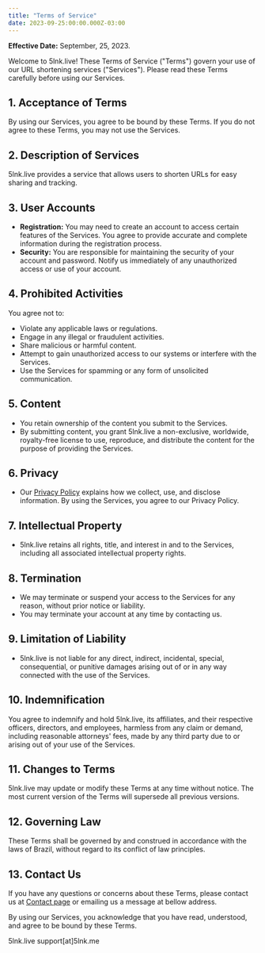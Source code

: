 ```yaml
---
title: "Terms of Service"
date: 2023-09-25:00:00.000Z-03:00
---
```


**Effective Date:** September, 25, 2023.

Welcome to 5lnk.live! These Terms of Service ("Terms") govern your use of our URL shortening services ("Services"). Please read these Terms carefully before using our Services.

## 1. Acceptance of Terms
By using our Services, you agree to be bound by these Terms. If you do not agree to these Terms, you may not use the Services.

## 2. Description of Services
5lnk.live provides a service that allows users to shorten URLs for easy sharing and tracking.

## 3. User Accounts
- **Registration:** You may need to create an account to access certain features of the Services. You agree to provide accurate and complete information during the registration process.
- **Security:** You are responsible for maintaining the security of your account and password. Notify us immediately of any unauthorized access or use of your account.

## 4. Prohibited Activities
You agree not to:
- Violate any applicable laws or regulations.
- Engage in any illegal or fraudulent activities.
- Share malicious or harmful content.
- Attempt to gain unauthorized access to our systems or interfere with the Services.
- Use the Services for spamming or any form of unsolicited communication.

## 5. Content
- You retain ownership of the content you submit to the Services.
- By submitting content, you grant 5lnk.live a non-exclusive, worldwide, royalty-free license to use, reproduce, and distribute the content for the purpose of providing the Services.

## 6. Privacy
- Our [Privacy Policy](/pages/privacy) explains how we collect, use, and disclose information. By using the Services, you agree to our Privacy Policy.

## 7. Intellectual Property
- 5lnk.live retains all rights, title, and interest in and to the Services, including all associated intellectual property rights.

## 8. Termination
- We may terminate or suspend your access to the Services for any reason, without prior notice or liability.
- You may terminate your account at any time by contacting us.

## 9. Limitation of Liability
- 5lnk.live is not liable for any direct, indirect, incidental, special, consequential, or punitive damages arising out of or in any way connected with the use of the Services.

## 10. Indemnification
You agree to indemnify and hold 5lnk.live, its affiliates, and their respective officers, directors, and employees, harmless from any claim or demand, including reasonable attorneys' fees, made by any third party due to or arising out of your use of the Services.

## 11. Changes to Terms
5lnk.live may update or modify these Terms at any time without notice. The most current version of the Terms will supersede all previous versions.

## 12. Governing Law
These Terms shall be governed by and construed in accordance with the laws of Brazil, without regard to its conflict of law principles.

## 13. Contact Us
If you have any questions or concerns about these Terms, please contact us at [Contact page](/pages/contact) or emailing us a message at bellow address.

By using our Services, you acknowledge that you have read, understood, and agree to be bound by these Terms.

5lnk.live
support[at]5lnk.me